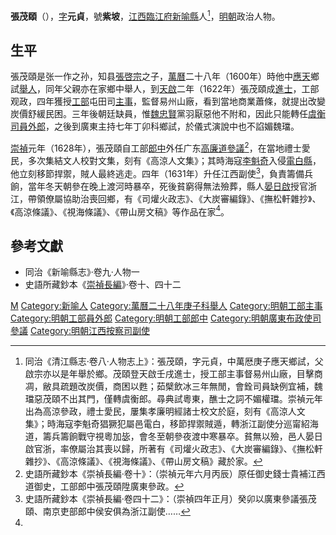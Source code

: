 '''張茂頤'''（{{bd|16世紀||1631年}}），[[表字|字]]'''元貞'''，號'''紫坡'''，[[江西等處承宣布政使司|江西]][[臨江府|臨江府]][[新喻縣|新喻縣]]人<ref name=djs>同治《清江縣志·卷八·人物志上》：張茂頤，字元貞，中萬厯庚子應天鄉試，父啟宗亦以是年舉於鄉。茂頤登天啟壬戌進士，授工部主事督易州山廠，目擊商凋，敝具疏題改炭價，商困以甦；茹檗飲冰三年無閒，會銓司員缺例宜補，魏璫惡茂頤不出其門，僅轉虞衡郎。尋典試粵東，醮士之詞不媚權璫。崇禎元年出為高涼參政，禮士愛民，屢集孝廉明經諸士校文於庭，刻有《高涼人文集》；時海寇李魁奇猖獗犯屬邑電白，移節捍禦賊遁，轉浙江副使分巡甯紹海道，籌兵籌餉戰守視粵加毖，會冬至朝參夜渡中寒暴卒。貧無以殮，邑人晏日啟官浙，率僚屬治其喪以歸，所著有《司爟火政志》、《大炭審編錄》、《撫松軒雜抄》、《高涼條議》、《視海條議》、《帶山房文稿》藏於家。</ref>，[[明朝|明朝]]政治人物。

==生平==
張茂頤是张一作之孙，知县[[張啓宗|張啓宗]]之子，[[萬曆|萬曆]]二十八年（1600年）時他中[[應天府_(明朝)|應天]]鄉試[[舉人|舉人]]，同年父親亦在家鄉中舉人，到[[天啟_(明朝)|天啟]]二年（1622年）張茂頤成[[進士|進士]]，工部观政，四年獲授[[工部|工部]]屯田司[[主事|主事]]，監督易州山廠，看到當地商業蕭條，就提出改變炭價舒緩民困。三年後朝廷缺員，惟[[魏忠賢|魏忠賢]]黨羽厭惡他不附和，因此只能轉任[[虞衡清吏司|虞衡司]][[員外郎|員外郎]]，之後到廣東主持七年丁卯科鄉試，於儀式演說中也不諂媚魏璫。

[[崇禎|崇禎]]元年（1628年），張茂頤自工部[[郎中_(官職)|郎中]]外任广东[[高廉道|高廉道]][[參議|參議]]<ref>史語所藏鈔本《崇禎長編·卷十》：（崇禎元年六月丙辰）原任御史錢士貴補江西道御史，工部郎中張茂頤陞廣東參政。</ref>，在當地禮士愛民，多次集結文人校對文集，刻有《高涼人文集》；其時海寇[[李魁奇|李魁奇]]入侵[[電白縣|電白縣]]，他立刻移節捍禦，賊人最終逃走。四年（1631年）升任江西副使<ref>史語所藏鈔本《崇禎長編·卷四十二》：（崇禎四年正月）癸卯以廣東參議張茂頤、南京吏部郎中侯安俱為浙江副使……</ref>，負責籌備兵餉，當年冬天朝參在晚上渡河時暴卒，死後貧窮得無法殮葬，縣人[[晏日啟|晏日啟]]授官浙江，帶領僚屬協助治喪回鄉，有《司爟火政志》、《大炭審編錄》、《撫松軒雜抄》、《高涼條議》、《視海條議》、《帶山房文稿》等作品在家<ref name=djs/>。

==參考文獻==
{{reflist}}
*同治《新喻縣志》·卷九·人物一
*史語所藏鈔本《[[崇禎長編|崇禎長編]]》·卷十、四十二

{{天啓二年壬戌科殿試金榜}}

{{Authority control}}

{{DEFAULTSORT:}}
[[Category:张姓|M]]
[[Category:新喻人|Category:新喻人]]
[[Category:萬曆二十八年庚子科舉人|Category:萬曆二十八年庚子科舉人]]
[[Category:明朝工部主事|Category:明朝工部主事]]
[[Category:明朝工部員外郎|Category:明朝工部員外郎]]
[[Category:明朝工部郎中|Category:明朝工部郎中]]
[[Category:明朝廣東布政使司參議|Category:明朝廣東布政使司參議]]
[[Category:明朝江西按察司副使|Category:明朝江西按察司副使]]